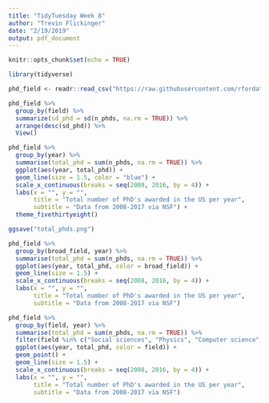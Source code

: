 ```yaml
---
title: "TidyTuesday Week 8"
author: "Trevin Flickinger"
date: "2/19/2019"
output: pdf_document
---
```


```r
knitr::opts_chunk$set(echo = TRUE)
```

```r
library(tidyverse)

phd_field <- readr::read_csv("https://raw.githubusercontent.com/rfordatascience/tidytuesday/master/data/2019/2019-02-19/phd_by_field.csv")
```

```r
phd_field %>%
  group_by(field) %>%
  summarize(sd_phd = sd(n_phds, na.rm = TRUE)) %>%
  arrange(desc(sd_phd)) %>%
  View()

phd_field %>%
  group_by(year) %>%
  summarise(total_phd = sum(n_phds, na.rm = TRUE)) %>%
  ggplot(aes(year, total_phd)) +
  geom_line(size = 1.5, color = "blue") +
  scale_x_continuous(breaks = seq(2008, 2016, by = 4)) +
  labs(x = "", y = "", 
       title = "Total number of PhD's awarded in the US per year",
       subtitle = "Data from 2008-2017 via NSF") +
  theme_fivethirtyeight()
```

```r
ggsave("total_phds.png")
```


```r
phd_field %>%
  group_by(broad_field, year) %>%
  summarise(total_phd = sum(n_phds, na.rm = TRUE)) %>%
  ggplot(aes(year, total_phd, color = broad_field)) +
  geom_line(size = 1.5) +
  scale_x_continuous(breaks = seq(2008, 2016, by = 4)) +
  labs(x = "", y = "", 
       title = "Total number of PhD's awarded in the US per year",
       subtitle = "Data from 2008-2017 via NSF")
```

```r
phd_field %>%
  group_by(field, year) %>%
  summarise(total_phd = sum(n_phds, na.rm = TRUE)) %>%
  filter(field %in% c("Social sciences", "Physics", "Computer science", "Clinical psychology", "Other economics")) %>%
  ggplot(aes(year, total_phd, color = field)) +
  geom_point() +
  geom_line(size = 1.5) +
  scale_x_continuous(breaks = seq(2008, 2016, by = 4)) +
  labs(x = "", y = "", 
       title = "Total number of PhD's awarded in the US per year",
       subtitle = "Data from 2008-2017 via NSF")
```

```r

```

